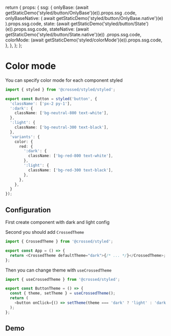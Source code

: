 
  return {
    props: {
      ssg: {
        onlyBase: (await getStaticDemo('styled/button/OnlyBase')(e)).props.ssg
          .code,
        onlyBaseNative: (
          await getStaticDemo('styled/button/OnlyBase.native')(e)
        ).props.ssg.code,
        state: (await getStaticDemo('styled/button/State')(e)).props.ssg.code,
        stateNative: (await getStaticDemo('styled/button/State.native')(e))
          .props.ssg.code,
        colorMode: (await getStaticDemo('styled/colorMode')(e)).props.ssg.code,
      },
    },
  };
};

# Color mode

You can specify color mode for each component styled

```typescript
import { styled } from '@crossed/styled/styled';

export const Button = styled('button', {
  'className': ['px-2 py-1'],
  ':dark': {
    className: ['bg-neutral-800 text-white'],
  },
  ':light': {
    className: ['bg-neutral-300 text-black'],
  },
  'variants': {
    color: {
      red: {
        ':dark': {
          className: ['bg-red-800 text-white'],
        },
        ':light': {
          className: ['bg-red-300 text-black'],
        },
      },
    },
  }
});
```

## Configuration

First create component with dark and light config

Second you should add `CrossedTheme`

```typescript
import { CrossedTheme } from '@crossed/styled';

export const App = () => {
  return <CrossedTheme defaultTheme="dark">{/* ... */}</CrossedTheme>;
};
```

Then you can change theme with `useCrossedTheme`

```typescript
import { useCrossedTheme } from '@crossed/styled';

export const ButtonTheme = () => {
  const { theme, setTheme } = useCrossedTheme();
  return (
    <button onClick={() => setTheme(theme === 'dark' ? 'light' : 'dark')} />
  );
};
```

## Demo

<CodeDemo Demo={ColorModeDemo} name="colorMode" />
